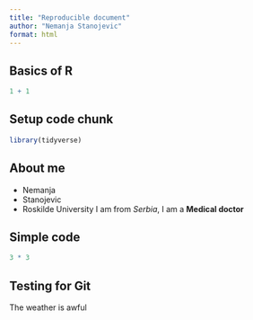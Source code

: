 ```yaml
---
title: "Reproducible document"
author: "Nemanja Stanojevic"
format: html
---
```

## Basics of R

```r
1 + 1
```

## Setup code chunk

```r
library(tidyverse)
```
## About me
-  Nemanja
-  Stanojevic
-  Roskilde University
I am from *Serbia*, I am a **Medical doctor**

## Simple code
```r
3 * 3
```
## Testing for Git
The weather is awful
  


